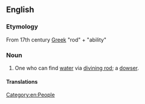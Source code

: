 ==English==

===Etymology===
From 17th century [[Greek]] "rod" + "ability"

===Noun===
{{en-noun}}

# One who can find [[water]] via [[divining rod]]; a [[dowser]].

====Translations====
{{trans-see|One who can find water via divining rod|dowser}}

[[Category:en:People]]